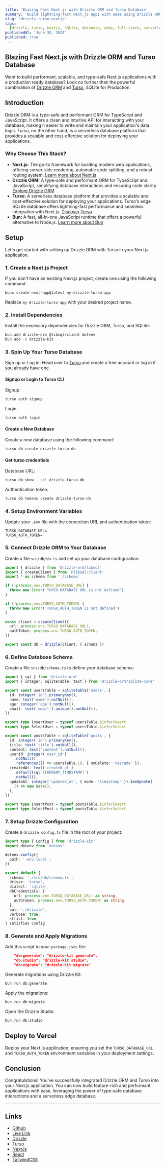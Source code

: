 ```yaml
---
title: 'Blazing Fast Next.js with Drizzle ORM and Turso Database'
summary: 'Build lightning-fast Next.js apps with ease using Drizzle ORM and Turso database. This step-by-step guide shows you how to connect, query, and deploy a performant full-stack app.'
slug: 'drizzle-turso-nextjs'
tags:
  [drizzle, turso, nextjs, SQLite, database, edge, full-stack, serverless, bun]
publishedAt: 'June 30, 2024'
published: true
---
```


## Blazing Fast Next.js with Drizzle ORM and Turso Database

Want to build performant, scalable, and type-safe Next.js applications with a production ready database? Look no further than the powerful combination of [Drizzle ORM](https://drizzle.dev/) and [Turso](https://turso.tech/), SQLite for Production.

## Introduction

Drizzle ORM is a type-safe and performant ORM for TypeScript and JavaScript. It offers a clean and intuitive API for interacting with your database, making it easier to write and maintain your application's data logic. Turso, on the other hand, is a serverless database platform that provides a scalable and cost-effective solution for deploying your applications.

### Why Choose This Stack?

- **Next.js:** The go-to framework for building modern web applications, offering server-side rendering, automatic code splitting, and a robust routing system. [Learn more about Next.js](https://nextjs.org/)
- **Drizzle ORM:** A type-safe and performant ORM for TypeScript and JavaScript, simplifying database interactions and ensuring code clarity. [Explore Drizzle ORM](https://orm.drizzle.team/)
- **Turso:** A serverless database platform that provides a scalable and cost-effective solution for deploying your applications. Turso's edge SQLite database offers lightning-fast performance and seamless integration with Next.js. [Discover Turso](https://turso.tech/)
- **Bun:** A fast, all-in-one JavaScript runtime that offers a powerful alternative to Node.js. [Learn more about Bun](https://bun.sh/)

## Setup

Let's get started with setting up Drizzle ORM with Turso in your Next.js application.

### 1. Create a Next.js Project

If you don't have an existing Next.js project, create one using the following command:

```bash
bunx create-next-app@latest my-drizzle-turso-app
```

Replace `my-drizzle-turso-app` with your desired project name.

### 2. Install Dependencies

Install the necessary dependencies for Drizzle ORM, Turso, and SQLite:

```bash
bun add drizzle-orm @libsql/client dotenv
bun add -D drizzle-kit
```

### 3. Spin Up Your Turso Database

Sign up or Log in: Head over to [Turso](https://turso.tech/) and create a free account or log in if you already have one.

#### Signup or Login to Turso CLI

Signup:

```bash
turso auth signup
```

Login:

```bash
turso auth login
```

#### Create a New Database

Create a new database using the following command:

```bash
turso db create drizzle-turso-db
```

#### Get turso credentials

Database URL:

```bash
turso db show --url drizzle-turso-db
```

Authentication token:

```bash
turso db tokens create drizzle-turso-db
```

### 4. Setup Environment Variables

Update your `.env` file with the connection URL and authentication token:

```env title=".env"
TURSO_DATABASE_URL=
TURSO_AUTH_TOKEN=
```

### 5. Connect Drizzle ORM to Your Database

Create a file `src/db/db.ts` and set up your database configuration:

```typescript title="src/db/db.ts"
import { drizzle } from 'drizzle-orm/libsql'
import { createClient } from '@libsql/client'
import * as schema from './schema'

if (!process.env.TURSO_DATABASE_URL) {
  throw new Error('TURSO_DATABASE_URL is not defined')
}

if (!process.env.TURSO_AUTH_TOKEN) {
  throw new Error('TURSO_AUTH_TOKEN is not defined')
}

const client = createClient({
  url: process.env.TURSO_DATABASE_URL!,
  authToken: process.env.TURSO_AUTH_TOKEN,
})

export const db = drizzle(client, { schema })
```

### 6. Define Database Schema

Create a file `src/db/schema.ts` to define your database schema:

```typescript title="src/db/schema.ts"
import { sql } from 'drizzle-orm'
import { integer, sqliteTable, text } from 'drizzle-orm/sqlite-core'

export const usersTable = sqliteTable('users', {
  id: integer('id').primaryKey(),
  name: text('name').notNull(),
  age: integer('age').notNull(),
  email: text('email').unique().notNull(),
})

export type InsertUser = typeof usersTable.$inferInsert
export type SelectUser = typeof usersTable.$inferSelect

export const postsTable = sqliteTable('posts', {
  id: integer('id').primaryKey(),
  title: text('title').notNull(),
  content: text('content').notNull(),
  userId: integer('user_id')
    .notNull()
    .references(() => usersTable.id, { onDelete: 'cascade' }),
  createdAt: text('created_at')
    .default(sql`(CURRENT_TIMESTAMP)`)
    .notNull(),
  updateAt: integer('updated_at', { mode: 'timestamp' }).$onUpdate(
    () => new Date(),
  ),
})

export type InsertPost = typeof postsTable.$inferInsert
export type SelectPost = typeof postsTable.$inferSelect
```

### 7. Setup Drizzle Configuration

Create a `drizzle.config.ts` file in the root of your project:

```typescript title="drizzle.config.ts"
import type { Config } from 'drizzle-kit'
import dotenv from 'dotenv'

dotenv.config({
  path: '.env.local',
})

export default {
  schema: './src/db/schema.ts',
  driver: 'turso',
  dialect: 'sqlite',
  dbCredentials: {
    url: process.env.TURSO_DATABASE_URL! as string,
    authToken: process.env.TURSO_AUTH_TOKEN! as string,
  },
  out: './drizzle',
  verbose: true,
  strict: true,
} satisfies Config
```

### 8. Generate and Apply Migrations

Add this script to your `package.json` file:

```json title="package.json"
    "db:generate": "drizzle-kit generate",
    "db:studio": "drizzle-kit studio",
    "db:migrate": "drizzle-kit migrate"
```

Generate migrations using Drizzle Kit:

```bash
bun run db:generate
```

Apply the migrations:

```bash
bun run db:migrate
```

Open the Drizzle Studio:

```bash
bun run db:studio
```

## Deploy to Vercel

Deploy your Next.js application, ensuring you set the `TURSO_DATABASE_URL` and `TURSO_AUTH_TOKEN` environment variables in your deployment settings.

## Conclusion

Congratulations! You've successfully integrated Drizzle ORM and Turso into your Next.js application. You can now build feature-rich and performant applications with ease, leveraging the power of type-safe database interactions and a serverless edge database.

---

## Links

- [Github](https://github.com/patelvivekdev/drizzle-turso-nextjs)
- [Live Link](https://drizzle-turso-nextjs.vercel.app)
- [Drizzle](https://drizzle.team)
- [Turso](https://turso.dev)
- [NextJs](https://nextjs.org)
- [React](https://react.dev)
- [TailwindCSS](https://tailwindcss.com)
